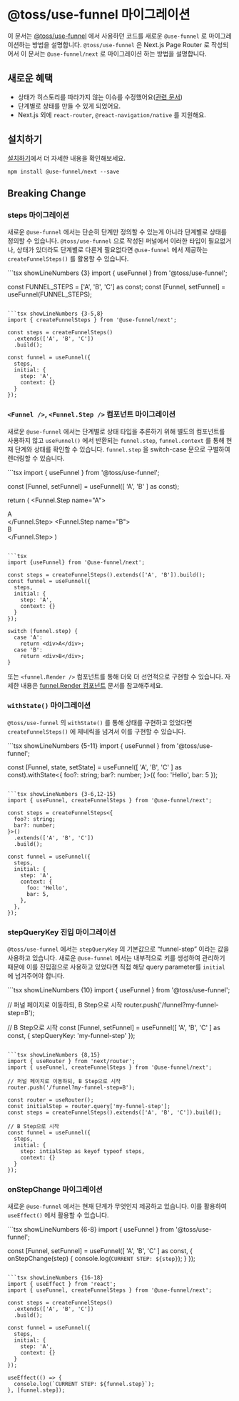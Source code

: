 
# @toss/use-funnel 마이그레이션

이 문서는 [@toss/use-funnel](https://www.slash.page/ko/libraries/react/use-funnel/README.i18n) 에서 사용하던 코드를 새로운 `@use-funnel` 로 마이그레이션하는 방법을 설명합니다. `@toss/use-funnel` 은 Next.js Page Router 로 작성되어서 이 문서는 `@use-funnel/next` 로 마이그레이션 하는 방법을 설명합니다.

## 새로운 혜택

- 상태가 히스토리를 따라가지 않는 이슈를 수정했어요([관련 문서](https://use-funnel.slash.page/ko/docs/features#%EC%89%AC%EC%9A%B4-%ED%9E%88%EC%8A%A4%ED%86%A0%EB%A6%AC-%EC%83%81%ED%83%9C-%EA%B4%80%EB%A6%AC))
- 단계별로 상태를 만들 수 있게 되었어요.
- Next.js 외에 `react-router`, `@react-navigation/native` 를 지원해요.

## 설치하기

[설치하기](https://use-funnel.slash.page/ko/docs/install)에서 더 자세한 내용을 확인해보세요.

```shell npm2yarn
npm install @use-funnel/next --save
```

## Breaking Change

### steps 마이그레이션

새로운 `@use-funnel` 에서는 단순히 단계만 정의할 수 있는게 아니라 단계별로 상태를 정의할 수 있습니다. `@toss/use-funnel` 으로 작성된 퍼널에서 이러한 타입이 필요없거나, 상태가 있더라도 단계별로 다른게 필요없다면 `@use-funnel` 에서 제공하는 `createFunnelSteps()` 를 활용할 수 있습니다.

<CodeCompare>
```tsx showLineNumbers {3}
import { useFunnel } from '@toss/use-funnel';

const FUNNEL_STEPS = ['A', 'B', 'C'] as const;
const [Funnel, setFunnel] = useFunnel(FUNNEL_STEPS);

```

```tsx showLineNumbers {3-5,8}
import { createFunnelSteps } from '@use-funnel/next';

const steps = createFunnelSteps()
  .extends(['A', 'B', 'C'])
  .build();

const funnel = useFunnel({
  steps,
  initial: {
    step: 'A',
    context: {}
  }
});
```

</CodeCompare>

### `<Funnel />`, `<Funnel.Step />` 컴포넌트 마이그레이션

새로운 `@use-funnel` 에서는 단계별로 상태 타입을 추론하기 위해 별도의 컴포넌트를 사용하지 않고 `useFunnel()` 에서 반환되는 `funnel.step`, `funnel.context` 를 통해 현재 단계와 상태를 확인할 수 있습니다. `funnel.step` 을 switch-case 문으로 구별하여 렌더링할 수 있습니다.

<CodeCompare>
```tsx
import { useFunnel } from '@toss/use-funnel';

const [Funnel, setFunnel] = useFunnel([
  'A', 'B'
] as const);

return (
  <Funnel>
    <Funnel.Step name="A">
      <div>A</div>
    </Funnel.Step>
    <Funnel.Step name="B">
      <div>B</div>
    </Funnel.Step>
  </Funnel>
)
```

```tsx
import {useFunnel} from '@use-funnel/next';

const steps = createFunnelSteps().extends(['A', 'B']).build();
const funnel = useFunnel({
  steps,
  initial: {
    step: 'A',
    context: {}
  }
});

switch (funnel.step) {
  case 'A':
    return <div>A</div>;
  case 'B':
    return <div>B</div>;
}

```
</CodeCompare>

또는 `<funnel.Render />` 컴포넌트를 통해 더욱 더 선언적으로 구현할 수 있습니다. 자세한 내용은 [funnel.Render 컴포넌트](/docs/funnel-render) 문서를 참고해주세요.

### `withState()` 마이그레이션

`@toss/use-funnel` 의 `withState()` 를 통해 상태를 구현하고 있었다면 `createFunnelSteps()` 에 제네릭을 넘겨서 이를 구현할 수 있습니다.

<CodeCompare>
```tsx showLineNumbers {5-11}
import { useFunnel } from '@toss/use-funnel';

const [Funnel, state, setState] = useFunnel([
  'A', 'B', 'C'
] as const).withState<{
  foo?: string;
  bar?: number;
}>({
  foo: 'Hello',
  bar: 5
});
```

```tsx showLineNumbers {3-6,12-15}
import { useFunnel, createFunnelSteps } from '@use-funnel/next';

const steps = createFunnelSteps<{
  foo?: string;
  bar?: number;
}>()
  .extends(['A', 'B', 'C'])
  .build();

const funnel = useFunnel({
  steps,
  initial: {
    step: 'A',
    context: {
      foo: 'Hello',
      bar: 5,
    },
  },
});
```

</CodeCompare>

### stepQueryKey 진입 마이그레이션

`@toss/use-funnel` 에서는 `stepQueryKey` 의 기본값으로 “funnel-step” 이라는 값을 사용하고 있습니다. 새로운 `@use-funnel` 에서는 내부적으로 키를 생성하여 관리하기 때문에 이를 진입점으로 사용하고 있었다면 직접 해당 query parameter를 `initial` 에 넘겨주어야 합니다.

<CodeCompare>
```tsx showLineNumbers {10}
import { useFunnel } from '@toss/use-funnel';

// 퍼널 페이지로 이동하되, B Step으로 시작
router.push('/funnel?my-funnel-step=B');

// B Step으로 시작
const [Funnel, setFunnel] = useFunnel([
  'A', 'B', 'C'
] as const, {
  stepQueryKey: 'my-funnel-step'
});

```

```tsx showLineNumbers {8,15}
import { useRouter } from 'next/router';
import { useFunnel, createFunnelSteps } from '@use-funnel/next';

// 퍼널 페이지로 이동하되, B Step으로 시작
router.push('/funnel?my-funnel-step=B');

const router = useRouter();
const initialStep = router.query['my-funnel-step'];
const steps = createFunnelSteps().extends(['A', 'B', 'C']).build();

// B Step으로 시작
const funnel = useFunnel({
  steps,
  initial: {
    step: intialStep as keyof typeof steps,
    context: {}
  }
});
```

</CodeCompare>

### onStepChange 마이그레이션

새로운 `@use-funnel` 에서는 현재 단계가 무엇인지 제공하고 있습니다. 이를 활용하여 `useEffect()` 에서 활용할 수 있습니다.

<CodeCompare>
```tsx showLineNumbers {6-8}
import { useFunnel } from '@toss/use-funnel';

const [Funnel, setFunnel] = useFunnel([
  'A', 'B', 'C'
] as const, {
  onStepChange(step) {
    console.log(`CURRENT STEP: ${step}`);
  }
});

```

```tsx showLineNumbers {16-18}
import { useEffect } from 'react';
import { useFunnel, createFunnelSteps } from '@use-funnel/next';

const steps = createFunnelSteps()
  .extends(['A', 'B', 'C'])
  .build();

const funnel = useFunnel({
  steps,
  initial: {
    step: 'A',
    context: {}
  }
});

useEffect(() => {
  console.log(`CURRENT STEP: ${funnel.step}`);
}, [funnel.step]);
```

</CodeCompare>
